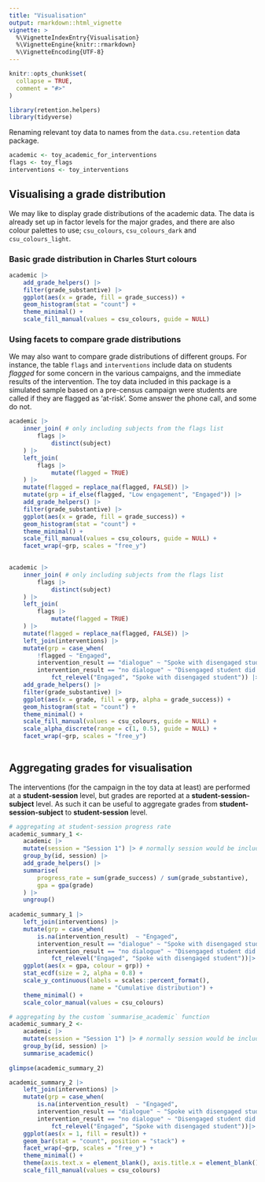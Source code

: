 ```yaml
---
title: "Visualisation"
output: rmarkdown::html_vignette
vignette: >
  %\VignetteIndexEntry{Visualisation}
  %\VignetteEngine{knitr::rmarkdown}
  %\VignetteEncoding{UTF-8}
---
```


```r
knitr::opts_chunk$set(
  collapse = TRUE,
  comment = "#>"
)
```

```r
library(retention.helpers)
library(tidyverse)
```

Renaming relevant toy data to names from the `data.csu.retention` data package.

``` r
academic <- toy_academic_for_interventions
flags <- toy_flags
interventions <- toy_interventions
```

## Visualising a grade distribution

We may like to display grade distributions of the academic data. The data is already set up in factor levels for the major grades, and there are also colour palettes to use; `csu_colours`, `csu_colours_dark` and `csu_colours_light`.

### Basic grade distribution in Charles Sturt colours

``` r
academic |> 
    add_grade_helpers() |> 
    filter(grade_substantive) |> 
    ggplot(aes(x = grade, fill = grade_success)) +
    geom_histogram(stat = "count") +
    theme_minimal() +
    scale_fill_manual(values = csu_colours, guide = NULL)
```

### Using facets to compare grade distributions

We may also want to compare grade distributions of different groups. For instance, the table `flags` and `interventions` include data on students *flagged* for some concern in the various campaigns, and the immediate results of the intervention. The toy data included in this package is a simulated sample based on a pre-census campaign were students are called if they are flagged as 'at-risk'. Some answer the phone call, and some do not. 

``` r
academic |> 
    inner_join( # only including subjects from the flags list
        flags |> 
            distinct(subject)
    ) |> 
    left_join(
        flags |> 
            mutate(flagged = TRUE)
    ) |> 
    mutate(flagged = replace_na(flagged, FALSE)) |> 
    mutate(grp = if_else(flagged, "Low engagement", "Engaged")) |> 
    add_grade_helpers() |> 
    filter(grade_substantive) |> 
    ggplot(aes(x = grade, fill = grade_success)) +
    geom_histogram(stat = "count") +
    theme_minimal() +
    scale_fill_manual(values = csu_colours, guide = NULL) +
    facet_wrap(~grp, scales = "free_y")
    
```

``` r
academic |> 
    inner_join( # only including subjects from the flags list
        flags |> 
            distinct(subject)
    ) |> 
    left_join(
        flags |> 
            mutate(flagged = TRUE)
    ) |> 
    mutate(flagged = replace_na(flagged, FALSE)) |> 
    left_join(interventions) |> 
    mutate(grp = case_when(
        !flagged ~ "Engaged",
        intervention_result == "dialogue" ~ "Spoke with disengaged student",
        intervention_result == "no dialogue" ~ "Disengaged student did not answer") |> 
            fct_relevel("Engaged", "Spoke with disengaged student")) |> 
    add_grade_helpers() |> 
    filter(grade_substantive) |> 
    ggplot(aes(x = grade, fill = grp, alpha = grade_success)) +
    geom_histogram(stat = "count") +
    theme_minimal() +
    scale_fill_manual(values = csu_colours, guide = NULL) +
    scale_alpha_discrete(range = c(1, 0.5), guide = NULL) +
    facet_wrap(~grp, scales = "free_y")
    
```

## Aggregating grades for visualisation

The interventions (for the campaign in the toy data at least) are performed at a **student-session** level, but grades are reported at a **student-session-subject** level. As such it can be useful to aggregate grades from **student-session-subject** to **student-session** level. 

``` r
# aggregating at student-session progress rate
academic_summary_1 <- 
    academic |> 
    mutate(session = "Session 1") |> # normally session would be included
    group_by(id, session) |>
    add_grade_helpers() |> 
    summarise(
        progress_rate = sum(grade_success) / sum(grade_substantive),
        gpa = gpa(grade)
    ) |> 
    ungroup()
    
academic_summary_1 |> 
    left_join(interventions) |>
    mutate(grp = case_when(
        is.na(intervention_result)  ~ "Engaged",
        intervention_result == "dialogue" ~ "Spoke with disengaged student",
        intervention_result == "no dialogue" ~ "Disengaged student did not answer") |> 
            fct_relevel("Engaged", "Spoke with disengaged student"))|> 
    ggplot(aes(x = gpa, colour = grp)) +
    stat_ecdf(size = 2, alpha = 0.8) +
    scale_y_continuous(labels = scales::percent_format(),
                       name = "Cumulative distribution") +
    theme_minimal() +
    scale_color_manual(values = csu_colours)
```


``` r
# aggregating by the custom `summarise_academic` function
academic_summary_2 <- 
    academic |> 
    mutate(session = "Session 1") |> # normally session would be included
    group_by(id, session) |>
    summarise_academic()  
    
glimpse(academic_summary_2)

academic_summary_2 |> 
    left_join(interventions) |>
    mutate(grp = case_when(
        is.na(intervention_result)  ~ "Engaged",
        intervention_result == "dialogue" ~ "Spoke with disengaged student",
        intervention_result == "no dialogue" ~ "Disengaged student did not answer") |> 
            fct_relevel("Engaged", "Spoke with disengaged student"))|> 
    ggplot(aes(x = 1, fill = result)) +
    geom_bar(stat = "count", position = "stack") +
    facet_wrap(~grp, scales = "free_y") +
    theme_minimal() +
    theme(axis.text.x = element_blank(), axis.title.x = element_blank()) +
    scale_fill_manual(values = csu_colours)

```
